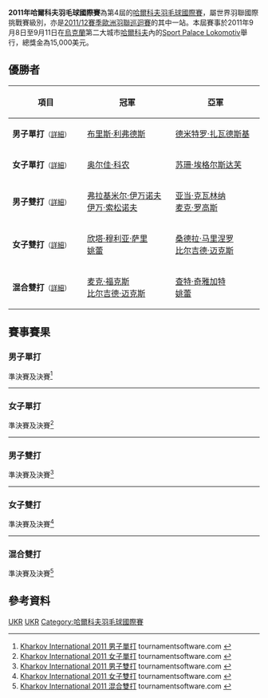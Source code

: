 {{noteTA|G1=Badminton
|1=zh-cn:哈尔科夫; zh-tw:卡爾可夫; zh-hk:哈爾科夫;
}}
{{infobox badminton event
|name           = 2011年哈爾科夫羽毛球國際賽
|image          = 
|size           = 
|caption        =
|dates          = 2011年9月8日－9月11日
|number_edition = 第4屆
|level          = 4A
|prize_money    = 15,000美元
|location       = {{UKR}}[[哈爾科夫|哈爾科夫]]
|venue          = Sport Palace Lokomotiv
|previous       = 2010年哈爾科夫羽毛球國際賽 
|next           = 2012年哈爾科夫羽毛球國際賽
}}
'''2011年哈爾科夫羽毛球國際賽'''為第4屆的[[哈爾科夫羽毛球國際賽|哈爾科夫羽毛球國際賽]]，屬世界羽聯國際挑戰賽級別，亦是[[2011/12賽季歐洲羽聯巡迴賽|2011/12賽季歐洲羽聯巡迴賽]]的其中一站。本屆賽事於2011年9月8日至9月11日在[[烏克蘭|烏克蘭]]第二大城市[[哈爾科夫|哈爾科夫]]內的[[Sport_Palace_Lokomotiv|Sport Palace Lokomotiv]]舉行，總獎金為15,000美元。

== 優勝者 ==
{| class=wikitable style="font-size:small"
!width="200"|項目
!width="250"|冠軍
!width="250"|亞軍
|-
|'''男子單打'''<small>（[[#男子單打|詳細]]）</small>
|{{flagicon|FRA}} [[布里斯·利弗德斯|布里斯·利弗德斯]]
|{{flagicon|UKR}} [[德米特罗·扎瓦德斯基|德米特罗·扎瓦德斯基]]
|-
|'''女子單打'''<small>（[[#女子單打|詳細]]）</small>
|{{flagicon|GER}} [[奥尔佳·科农|奥尔佳·科农]]
|{{flagicon|SCO}} [[苏珊·埃格尔斯达芙|苏珊·埃格尔斯达芙]]
|-
|'''男子雙打'''<small>（[[#男子雙打|詳細]]）</small>
|{{flagicon|RUS}} [[弗拉基米尔·伊万诺夫|弗拉基米尔·伊万诺夫]]<br/>{{flagicon|RUS}} [[伊万·索松诺夫|伊万·索松诺夫]]
|{{flagicon|POL}} [[亚当·克瓦林纳|亚当·克瓦林纳]]<br/>{{flagicon|POL}} [[麦克·罗高斯|麦克·罗高斯]]
|-
|'''女子雙打'''<small>（[[#女子雙打|詳細]]）</small>
|{{flagicon|SIN}} [[欣塔·穆利亚·萨里|欣塔·穆利亚·萨里]]<br/>{{flagicon|SIN}} [[姚蕾|姚蕾]]
|{{flagicon|GER}} [[桑德拉·马里涅罗|桑德拉·马里涅罗]]<br/>{{flagicon|GER}} [[比尔吉德·迈克斯|比尔吉德·迈克斯]]
|-
|'''混合雙打'''<small>（[[#混合雙打|詳細]]）</small>
|{{flagicon|GER}} [[麦克·福克斯|麦克·福克斯]]<br/>{{flagicon|GER}} [[比尔吉德·迈克斯|比尔吉德·迈克斯]]
|{{flagicon|SIN}} [[查特·奇雅加特|查特·奇雅加特]]<br/>{{flagicon|SIN}} [[姚蕾|姚蕾]]
|}

== 賽事賽果 ==
=== 男子單打 ===
;準決賽及決賽<ref name="MS">[http://tournamentsoftware.com/sport/draw.aspx?id=7D5B7399-3ADE-49F4-9EA1-DCEBC61F88C5&draw=2 Kharkov International 2011 男子單打] {{Wayback|url=http://tournamentsoftware.com/sport/draw.aspx?id=7D5B7399-3ADE-49F4-9EA1-DCEBC61F88C5&draw=2 |date=20170719183845 }} tournamentsoftware.com {{en}}</ref>
{{4TeamBracket-Tennis3-v2
| team-width=200
| RD1-seed1=1
| RD1-team1={{flagicon|DEN}} [[维克托·阿萨尔森|维克托·阿萨尔森]]
| RD1-score1-1=12
| RD1-score1-2=17
| RD1-score1-3=
| RD1-seed2=5
| RD1-team2='''{{flagicon|UKR}} [[德米特罗·扎瓦德斯基|德米特罗·扎瓦德斯基]]
| RD1-score2-1='''21
| RD1-score2-2='''21
| RD1-score2-3=

| RD1-seed3=6
| RD1-team3={{flagicon|DEN}} [[克里斯蒂安·林德·汤姆森|克里斯蒂安·林德·汤姆森]]
| RD1-score3-1=19
| RD1-score3-2=13
| RD1-score3-3=
| RD1-seed4=2
| RD1-team4='''{{flagicon|FRA}} [[布里斯·利弗德斯|布里斯·利弗德斯]]
| RD1-score4-1='''21
| RD1-score4-2='''21
| RD1-score4-3=

| RD2-seed1=5
| RD2-team1={{flagicon|UKR}} [[德米特罗·扎瓦德斯基|德米特罗·扎瓦德斯基]]
| RD2-score1-1='''21
| RD2-score1-2=14
| RD2-score1-3=14
| RD2-seed2=2
| RD2-team2='''{{flagicon|FRA}} [[布里斯·利弗德斯|布里斯·利弗德斯]]
| RD2-score2-1=9
| RD2-score2-2='''21
| RD2-score2-3='''21
}}
----

=== 女子單打 ===
;準決賽及決賽<ref name="WS">[http://tournamentsoftware.com/sport/draw.aspx?id=7D5B7399-3ADE-49F4-9EA1-DCEBC61F88C5&draw=4 Kharkov International 2011 女子單打] {{Wayback|url=http://tournamentsoftware.com/sport/draw.aspx?id=7D5B7399-3ADE-49F4-9EA1-DCEBC61F88C5&draw=4 |date=20170721023626 }} tournamentsoftware.com {{en}}</ref>
{{4TeamBracket-Tennis3-v2
| team-width=200
| RD1-seed1=1
| RD1-team1='''{{flagicon|GER}} [[奥尔佳·科农|奥尔佳·科农]]
| RD1-score1-1='''21
| RD1-score1-2='''21
| RD1-score1-3=
| RD1-seed2=4
| RD1-team2={{flagicon|ENG}} [[伊丽莎白·卡恩|伊丽莎白·卡恩]]
| RD1-score2-1=10
| RD1-score2-2=15
| RD1-score2-3=

| RD1-seed3=3
| RD1-team3={{flagicon|UKR}} [[拉里莎·格里加|拉里莎·格里加]]
| RD1-score3-1=16
| RD1-score3-2=16
| RD1-score3-3=
| RD1-seed4=5
| RD1-team4='''{{flagicon|SCO}} [[苏珊·埃格尔斯达芙|苏珊·埃格尔斯达芙]]
| RD1-score4-1='''21
| RD1-score4-2='''21
| RD1-score4-3=

| RD2-seed1=1
| RD2-team1='''{{flagicon|GER}} [[奥尔佳·科农|奥尔佳·科农]]
| RD2-score1-1='''21
| RD2-score1-2='''21
| RD2-score1-3=
| RD2-seed2=5
| RD2-team2={{flagicon|SCO}} [[苏珊·埃格尔斯达芙|苏珊·埃格尔斯达芙]]
| RD2-score2-1=9
| RD2-score2-2=10
| RD2-score2-3=
}}
----

=== 男子雙打 ===
;準決賽及決賽<ref name="MD">[http://tournamentsoftware.com/sport/draw.aspx?id=7D5B7399-3ADE-49F4-9EA1-DCEBC61F88C5&draw=9 Kharkov International 2011 男子雙打] {{Wayback|url=http://tournamentsoftware.com/sport/draw.aspx?id=7D5B7399-3ADE-49F4-9EA1-DCEBC61F88C5&draw=9 |date=20170721060211 }} tournamentsoftware.com {{en}}</ref>
{{4TeamBracket-Tennis3-v2
| team-width=200
| RD1-seed1=1
| RD1-team1='''{{flagicon|POL}} [[亚当·克瓦林纳|亚当·克瓦林纳]]<br/> {{flagicon|POL}} [[麦克·罗高斯|麦克·罗高斯]]
| RD1-score1-1='''21
| RD1-score1-2='''21
| RD1-score1-3=
| RD1-seed2=
| RD1-team2={{nowrap|{{flagicon|SIN}} [[丹尼·巴瓦·克里斯南塔|丹尼·巴瓦·克里斯南塔]]<br/> {{flagicon|SIN}} [[查特·奇雅加特|查特·奇雅加特]]}}
| RD1-score2-1=12
| RD1-score2-2=17
| RD1-score2-3=

| RD1-seed3=4
| RD1-team3={{flagicon|AUT}} [[于尔根·科赫|于尔根·科赫]]<br/> {{flagicon|AUT}} [[彼得·曹纳|彼得·曹纳]]
| RD1-score3-1=4
| RD1-score3-2='''21
| RD1-score3-3=19
| RD1-seed4=2
| RD1-team4='''{{flagicon|RUS}} [[弗拉基米尔·伊万诺夫|弗拉基米尔·伊万诺夫]]<br/> {{flagicon|RUS}} [[伊万·索松诺夫|伊万·索松诺夫]]
| RD1-score4-1='''21
| RD1-score4-2=17
| RD1-score4-3='''21

| RD2-seed1=1
| RD2-team1={{flagicon|POL}} [[亚当·克瓦林纳|亚当·克瓦林纳]]<br/> {{flagicon|POL}} [[麦克·罗高斯|麦克·罗高斯]]
| RD2-score1-1='''21
| RD2-score1-2=19
| RD2-score1-3=16
| RD2-seed2=2
| RD2-team2='''{{flagicon|RUS}} [[弗拉基米尔·伊万诺夫|弗拉基米尔·伊万诺夫]]<br/> {{flagicon|RUS}} [[伊万·索松诺夫|伊万·索松诺夫]]
| RD2-score2-1=19
| RD2-score2-2='''21
| RD2-score2-3='''21
}}
----

=== 女子雙打 ===
;準決賽及決賽<ref name="WD">[http://tournamentsoftware.com/sport/draw.aspx?id=7D5B7399-3ADE-49F4-9EA1-DCEBC61F88C5&draw=6 Kharkov International 2011 女子雙打] {{Wayback|url=http://tournamentsoftware.com/sport/draw.aspx?id=7D5B7399-3ADE-49F4-9EA1-DCEBC61F88C5&draw=6 |date=20170720225658 }} tournamentsoftware.com {{en}}</ref>
{{4TeamBracket-Tennis3-v2
| team-width=200
| RD1-seed1=1
| RD1-team1='''{{flagicon|GER}} [[桑德拉·马里涅罗|桑德拉·马里涅罗]]<br/> {{flagicon|GER}} [[比尔吉德·迈克斯|比尔吉德·迈克斯]]
| RD1-score1-1='''21
| RD1-score1-2='''22
| RD1-score1-3=
| RD1-seed2=
| RD1-team2={{flagicon|UKR}} [[安娜·科布切娃|安娜·科布切娃]]<br/> {{flagicon|UKR}} [[埃琳娜·普鲁斯|埃琳娜·普鲁斯]]
| RD1-score2-1=14
| RD1-score2-2=20
| RD1-score2-3=

| RD1-seed3=3
| RD1-team3={{flagicon|DEN}} [[莱恩·丹穆凯尔·克鲁斯|莱恩·丹穆凯尔·克鲁斯]]<br/> {{flagicon|DEN}} [[马丽恩·罗布克|马丽恩·罗布克]]
| RD1-score3-1=17
| RD1-score3-2=17
| RD1-score3-3=
| RD1-seed4=2
| RD1-team4='''{{flagicon|SIN}} [[欣塔·穆利亚·萨里|欣塔·穆利亚·萨里]]<br/> {{flagicon|SIN}} [[姚蕾|姚蕾]]
| RD1-score4-1='''21
| RD1-score4-2='''21
| RD1-score4-3=

| RD2-seed1=1
| RD2-team1={{flagicon|GER}} [[桑德拉·马里涅罗|桑德拉·马里涅罗]]<br/> {{flagicon|GER}} [[比尔吉德·迈克斯|比尔吉德·迈克斯]]
| RD2-score1-1=17
| RD2-score1-2='''21
| RD2-score1-3=15
| RD2-seed2=2
| RD2-team2='''{{flagicon|SIN}} [[欣塔·穆利亚·萨里|欣塔·穆利亚·萨里]]<br/> {{flagicon|SIN}} [[姚蕾|姚蕾]]
| RD2-score2-1='''21
| RD2-score2-2=18
| RD2-score2-3='''21
}}
----

=== 混合雙打 ===
;準決賽及決賽<ref name="XD">[http://tournamentsoftware.com/sport/draw.aspx?id=7D5B7399-3ADE-49F4-9EA1-DCEBC61F88C5&draw=7 Kharkov International 2011 混合雙打] {{Wayback|url=http://tournamentsoftware.com/sport/draw.aspx?id=7D5B7399-3ADE-49F4-9EA1-DCEBC61F88C5&draw=7 |date=20170721201725 }} tournamentsoftware.com {{en}}</ref>
{{4TeamBracket-Tennis3-v2
| team-width=200
| RD1-seed1=1
| RD1-team1='''{{flagicon|GER}} [[麦克·福克斯|麦克·福克斯]]<br/> {{flagicon|GER}} [[比尔吉德·迈克斯|比尔吉德·迈克斯]]
| RD1-score1-1='''21
| RD1-score1-2='''21
| RD1-score1-3=
| RD1-seed2=
| RD1-team2={{flagicon|SIN}} [[丹尼·巴瓦·克里斯南塔|丹尼·巴瓦·克里斯南塔]]<br/> {{flagicon|SIN}} [[梁语嫣|梁语嫣]]
| RD1-score2-1=17
| RD1-score2-2=10
| RD1-score2-3=

| RD1-seed3=
| RD1-team3={{flagicon|RUS}} [[尼古拉·尼科拉恩科|尼古拉·尼科拉恩科]]<br/> {{flagicon|UKR}} [[安娜·科布切娃|安娜·科布切娃]]
| RD1-score3-1=15
| RD1-score3-2=18
| RD1-score3-3=
| RD1-seed4=
| RD1-team4='''{{flagicon|SIN}} [[查特·奇雅加特|查特·奇雅加特]]<br/> {{flagicon|SIN}} [[姚蕾|姚蕾]]
| RD1-score4-1='''21
| RD1-score4-2='''21
| RD1-score4-3=

| RD2-seed1=1
| RD2-team1='''{{flagicon|GER}} [[麦克·福克斯|麦克·福克斯]]<br/> {{flagicon|GER}} [[比尔吉德·迈克斯|比尔吉德·迈克斯]]
| RD2-score1-1='''21
| RD2-score1-2='''21
| RD2-score1-3=
| RD2-seed2=
| RD2-team2={{flagicon|SIN}} [[查特·奇雅加特|查特·奇雅加特]]<br/> {{flagicon|SIN}} [[姚蕾|姚蕾]]
| RD2-score2-1=18
| RD2-score2-2=14
| RD2-score2-3=
}}

== 參考資料 ==
{{Reflist}}

[[Category:2011年世界羽聯國際挑戰賽|UKR]]
[[Category:2011/12賽季歐洲羽聯巡迴賽|UKR]]
[[Category:哈爾科夫羽毛球國際賽|Category:哈爾科夫羽毛球國際賽]]